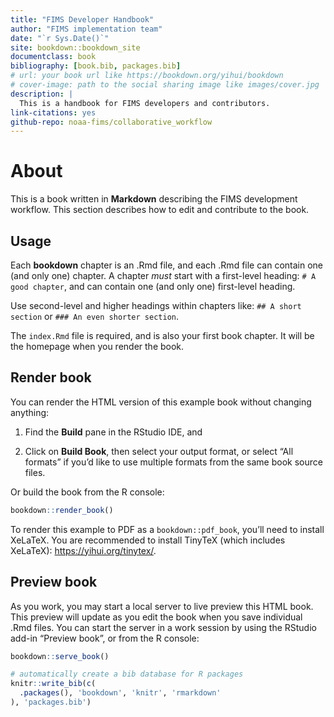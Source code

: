```yaml
--- 
title: "FIMS Developer Handbook"
author: "FIMS implementation team"
date: "`r Sys.Date()`"
site: bookdown::bookdown_site
documentclass: book
bibliography: [book.bib, packages.bib]
# url: your book url like https://bookdown.org/yihui/bookdown
# cover-image: path to the social sharing image like images/cover.jpg
description: |
  This is a handbook for FIMS developers and contributors.
link-citations: yes
github-repo: noaa-fims/collaborative_workflow
---
```


# About

This is a book written in **Markdown** describing the FIMS development workflow. This section describes how to edit and contribute to the book.

## Usage 

Each **bookdown** chapter is an .Rmd file, and each .Rmd file can contain one (and only one) chapter. A chapter *must* start with a first-level heading: `# A good chapter`, and can contain one (and only one) first-level heading.

Use second-level and higher headings within chapters like: `## A short section` or `### An even shorter section`.

The `index.Rmd` file is required, and is also your first book chapter. It will be the homepage when you render the book.

## Render book

You can render the HTML version of this example book without changing anything:

1. Find the **Build** pane in the RStudio IDE, and

1. Click on **Build Book**, then select your output format, or select "All formats" if you'd like to use multiple formats from the same book source files.

Or build the book from the R console:

```r
bookdown::render_book()
```

To render this example to PDF as a `bookdown::pdf_book`, you'll need to install XeLaTeX. You are recommended to install TinyTeX (which includes XeLaTeX): <https://yihui.org/tinytex/>.

## Preview book

As you work, you may start a local server to live preview this HTML book. This preview will update as you edit the book when you save individual .Rmd files. You can start the server in a work session by using the RStudio add-in "Preview book", or from the R console:

```r
bookdown::serve_book()
```


```r
# automatically create a bib database for R packages
knitr::write_bib(c(
  .packages(), 'bookdown', 'knitr', 'rmarkdown'
), 'packages.bib')
```

